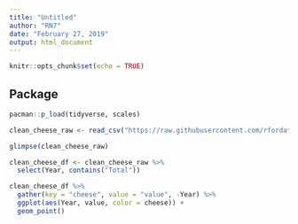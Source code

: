 ```yaml
---
title: "Untitled"
author: "RN7"
date: "February 27, 2019"
output: html_document
---
```


```r
knitr::opts_chunk$set(echo = TRUE)
```

## Package

```r
pacman::p_load(tidyverse, scales)
```



```r
clean_cheese_raw <- read_csv("https://raw.githubusercontent.com/rfordatascience/tidytuesday/master/data/2019/2019-01-29/clean_cheese.csv")

glimpse(clean_cheese_raw)

clean_cheese_df <- clean_cheese_raw %>% 
  select(Year, contains("Total"))

clean_cheese_df %>% 
  gather(key = "cheese", value = "value", -Year) %>% 
  ggplot(aes(Year, value, color = cheese)) +
  geom_point()
```

